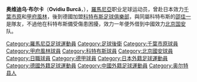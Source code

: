 {{noteta
|G1=德甲
|T=zh-hans:奥维迪乌·布尔卡;zh-hk:奧維迪烏·保卡;zh-tw:奧維迪烏·布爾卡;
|1=zh-hans:布尔卡;zh-hk:保卡;zh-tw:布爾卡;
|2=zh-hans:迪纳摩;zh-hk:戴拿模;zh-tw:迪納摩;
}}
{{Football player infobox
| playername= 奥维迪乌·布尔卡<br>''Ovidiu Burcă''
| fullname = Ovidiu Nicuşor Burcă
| nickname = 
| image = [[File:Andrei_Zăgrean.PNG|220px]]
| dateofbirth = {{birth date and age|1980|3|16}} 
| cityofbirth = [[斯拉蒂納|斯拉蒂納]] 
| countryofbirth = [[羅馬尼亞|羅馬尼亞]]
| height = {{height|m=1.85}} 
| currentclub  = [[科特布斯足球俱乐部|科特布斯]]
| clubnumber = 27
| position = [[後衛_(足球)|後衛]]
| youthyears = 
| youthclubs = 
| years = 1998<br>2000<br>2000<br>2001-02<br>2002-05<br>2005-07<br>2007- <br>2008
| clubs = [[埃梅莱克体育俱乐部|艾米力克]]<br>[[千葉市原|千葉市原]]<br>[[甲府風林|甲府風林]]<br>{{tsl|en|FC Universitatea Craiova||克拉奧華}}<br>[[布加勒斯特戴拿模|布加勒斯特戴拿模]]<br>[[布加勒斯特前進足球會|布加勒斯特民族隊]]<br>[[科特布斯足球俱乐部|科特布斯]]<br>→ [[北京國安|北京國安]]
| caps(goals) ={{0}}6 (0)<br>{{0}}4 (0)<br>16 (1)<br>25 (0)<br>75 (0)<br>39 (2)<br>{{0}}0 (0) <br> 14 (1)
| nationalyears = 
| nationalteam = 
| nationalcaps(goals) = 
| manageryears =
| managerclubs =
| pcupdate = 
| ntupdate =
}}
'''奥维迪乌·布尔卡'''（'''Ovidiu Burcă'''，{{bd|1980年|3月16日|catidx=Burca, Ovidiu}}），[[羅馬尼亞|羅馬尼亞]]职业足球运动员，曾赴日本效力[[千葉市原|千葉市原]]和[[甲府風林|甲府風林]]，後到德國加盟[[科特布斯足球俱樂部|科特布斯足球俱樂部]]，與同屬科特布斯的[[邵佳一|邵佳一]]是隊友，不過他在科特布斯備受傷患困擾，效力一年便外借到中國效力[[北京国安|北京国安]]队。


{{2008年中超分类名单北京}}
{{DEFAULTSORT:Burca, Ovidiu}}

[[Category:羅馬尼亞足球運動員|Category:羅馬尼亞足球運動員]]
[[Category:足球後衛|Category:足球後衛]]
[[Category:千葉市原球員|Category:千葉市原球員]]
[[Category:甲府風林球員|Category:甲府風林球員]]
[[Category:科特布斯球員|Category:科特布斯球員]]
[[Category:北京國安球員|Category:北京國安球員]]
[[Category:日職球員|Category:日職球員]]
[[Category:德甲球員|Category:德甲球員]]
[[Category:日本外籍足球運動員|Category:日本外籍足球運動員]]
[[Category:德國外籍足球運動員|Category:德國外籍足球運動員]]
[[Category:中國外籍足球運動員|Category:中國外籍足球運動員]]
[[Category:奥尔特县人|Category:奥尔特县人]]